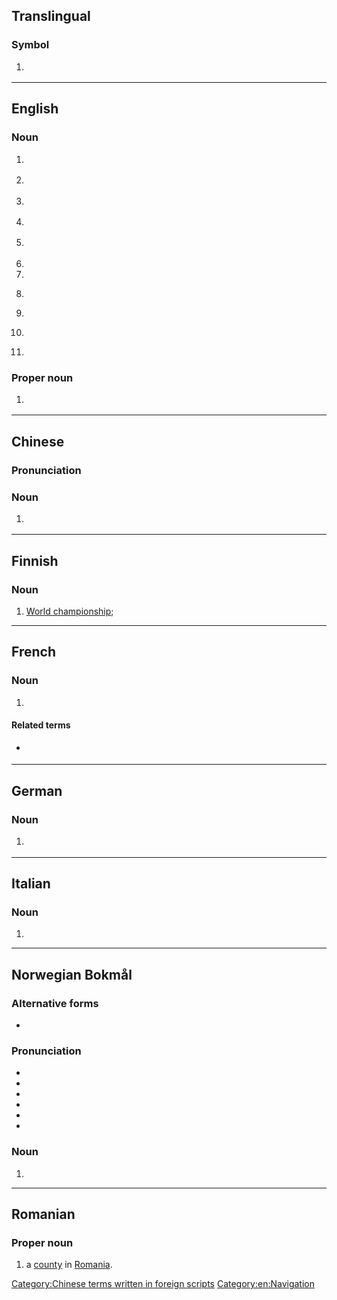 {{also|mm|Mm|mm.|Mm.|MM.|.mm|m.m.|M&M}}
==Translingual==

===Symbol===
{{mul-symbol}}

# {{ISO 3166|1|2|Myanmar|from=1989}}
#: {{syn|mul|MMR|qq1={{w|ISO 3166-1 alpha-3|alpha-3}} 1989{{ndash}}present|BU|qq2=1974{{ndash}}1989, as {{w|Myanmar|Burma}}}}

{{c|mul|Burma}}

----

==English==

===Noun===
{{en-noun}}

# {{lb|en|education}} {{abbr of|en|[[master|Master]] of [[music|Music]]}}
# {{lb|en|education}} {{abbr of|en|[[master|Master]] of [[management|Management]]}}
# {{lb|en|freemasonry}} {{init of|en|[[master|Master]] [[Mason]]}}
# {{lb|en|amateur radio}} {{init of|en|[[maritime]] [[mobile]]}}
# {{lb|en|aviation}} {{init of|en|middle marker}}
# {{init of|en|mile marker}}
# {{init of|en|man-month}}
# {{lb|en|philately}} {{initialism of|en|[[mounted]] [[mint]]}}
# {{lb|en|finance}} {{abbr of|en|[[million]]}}
# {{lb|en|finance}} {{initialism of|en|market maker}}
# {{lb|en|mathematics}} {{initialism of|en|mathematical morphology}}

===Proper noun===
{{en-proper noun}}

# {{lb|en|video games}} {{init of|en|{{w|The Legend of Zelda: Majora's Mask|Majora's Mask}}}}

----

==Chinese==

===Pronunciation===
{{zh-pron
|m=měiméi
|cat=n
}}

===Noun===
{{zh-noun}}

# {{lb|zh|internet slang}} {{zh-alt-form|美眉}}

[[Category:Chinese terms written in foreign scripts]]
[[Category:en:Navigation]]

----

==Finnish==

===Noun===
{{fi-noun}}

# [[world championship|World championship]]; {{abbreviation of|fi|maailmanmestaruus}}

----

==French==

===Noun===
{{head|fr|noun form}}

# {{lb|fr|nonstandard}} {{alt form|fr|MM.}}

====Related terms====
* {{l|fr|M.}} {{gloss|singular}}

----

==German==

===Noun===
{{head|de|noun}}

# {{lb|de|apartment listing}} {{abbreviation of|de|[[Monatsmiete]] or [[Monatsmieten]]}}

----

==Italian==

===Noun===
{{head|it|noun}}

# {{init of|it|[[w:it:Marina Militare|Marina Militare]]}}

----

==Norwegian Bokmål==

===Alternative forms===
* {{l|nb|mm}}

===Pronunciation===
* {{IPA|nb|/ɛm.ɛm/|/mɔːnə(d)/}}
* {{audio|nb|NB - Pronunciation of Norwegian Bokmål «MM».ogg|Audio}}
* {{audio|nb|NB - Pronunciation of Norwegian Bokmål «måned».ogg|Audio}}
* {{rhymes|nb|ɛm|ɔːnə|əd}}
* {{hyphenation|nb|M|M}}
* {{homophones|nb|måne|måned|mm}}

===Noun===
{{head|nb|noun}}

# {{alternative spelling of|nb|mm}}

----

==Romanian==

===Proper noun===
{{head|ro|proper noun}}

# {{abbreviation of|ro|Maramureș|dot=,}} a [[county]] in [[Romania]].